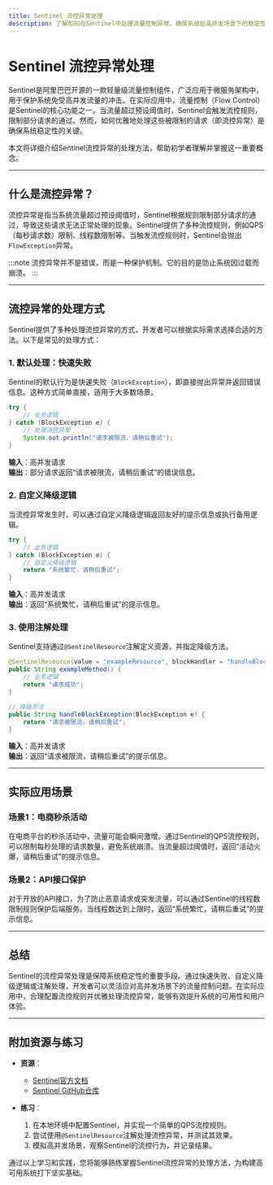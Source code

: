 ```yaml
---
title: Sentinel 流控异常处理
description: 了解如何在Sentinel中处理流量控制异常，确保系统在高并发场景下的稳定性。
---
```


# Sentinel 流控异常处理

Sentinel是阿里巴巴开源的一款轻量级流量控制组件，广泛应用于微服务架构中，用于保护系统免受高并发流量的冲击。在实际应用中，流量控制（Flow Control）是Sentinel的核心功能之一。当流量超过预设阈值时，Sentinel会触发流控规则，限制部分请求的通过。然而，如何优雅地处理这些被限制的请求（即流控异常）是确保系统稳定性的关键。

本文将详细介绍Sentinel流控异常的处理方法，帮助初学者理解并掌握这一重要概念。

---

## 什么是流控异常？

流控异常是指当系统流量超过预设阈值时，Sentinel根据规则限制部分请求的通过，导致这些请求无法正常处理的现象。Sentinel提供了多种流控规则，例如QPS（每秒请求数）限制、线程数限制等。当触发流控规则时，Sentinel会抛出`FlowException`异常。

:::note
流控异常并不是错误，而是一种保护机制。它的目的是防止系统因过载而崩溃。
:::

---

## 流控异常的处理方式

Sentinel提供了多种处理流控异常的方式，开发者可以根据实际需求选择合适的方法。以下是常见的处理方式：

### 1. 默认处理：快速失败
Sentinel的默认行为是快速失败（`BlockException`），即直接抛出异常并返回错误信息。这种方式简单直接，适用于大多数场景。

```java
try {
    // 业务逻辑
} catch (BlockException e) {
    // 处理流控异常
    System.out.println("请求被限流，请稍后重试");
}
```

**输入**：高并发请求<br />
**输出**：部分请求返回“请求被限流，请稍后重试”的错误信息。

### 2. 自定义降级逻辑
当流控异常发生时，可以通过自定义降级逻辑返回友好的提示信息或执行备用逻辑。

```java
try {
    // 业务逻辑
} catch (BlockException e) {
    // 自定义降级逻辑
    return "系统繁忙，请稍后重试";
}
```

**输入**：高并发请求<br />
**输出**：返回“系统繁忙，请稍后重试”的提示信息。

### 3. 使用注解处理
Sentinel支持通过`@SentinelResource`注解定义资源，并指定降级方法。

```java
@SentinelResource(value = "exampleResource", blockHandler = "handleBlockException")
public String exampleMethod() {
    // 业务逻辑
    return "请求成功";
}

// 降级方法
public String handleBlockException(BlockException e) {
    return "请求被限流，请稍后重试";
}
```

**输入**：高并发请求<br />
**输出**：返回“请求被限流，请稍后重试”的提示信息。

---

## 实际应用场景

### 场景1：电商秒杀活动
在电商平台的秒杀活动中，流量可能会瞬间激增。通过Sentinel的QPS流控规则，可以限制每秒处理的请求数量，避免系统崩溃。当流量超过阈值时，返回“活动火爆，请稍后重试”的提示信息。

### 场景2：API接口保护
对于开放的API接口，为了防止恶意请求或突发流量，可以通过Sentinel的线程数限制规则保护后端服务。当线程数达到上限时，返回“系统繁忙，请稍后重试”的提示信息。

---

## 总结

Sentinel的流控异常处理是保障系统稳定性的重要手段。通过快速失败、自定义降级逻辑或注解处理，开发者可以灵活应对高并发场景下的流量控制问题。在实际应用中，合理配置流控规则并优雅处理流控异常，能够有效提升系统的可用性和用户体验。

---

## 附加资源与练习

- **资源**：
  - [Sentinel官方文档](https://sentinelguard.io/)
  - [Sentinel GitHub仓库](https://github.com/alibaba/Sentinel)

- **练习**：
  1. 在本地环境中配置Sentinel，并实现一个简单的QPS流控规则。
  2. 尝试使用`@SentinelResource`注解处理流控异常，并测试其效果。
  3. 模拟高并发场景，观察Sentinel的流控行为，并记录结果。

通过以上学习和实践，您将能够熟练掌握Sentinel流控异常的处理方法，为构建高可用系统打下坚实基础。